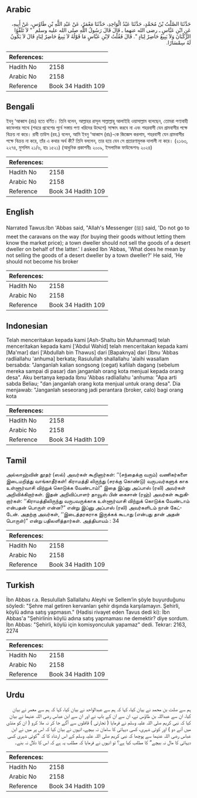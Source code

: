 ## Arabic


<div dir="rtl" lang="ar" style={{fontSize:'larger',backgroundColor:'#f8f9fa',padding:20}}>
حَدَّثَنَا الصَّلْتُ بْنُ مُحَمَّدٍ، حَدَّثَنَا عَبْدُ الْوَاحِدِ، حَدَّثَنَا مَعْمَرٌ، عَنْ عَبْدِ اللَّهِ بْنِ طَاوُسٍ، عَنْ أَبِيهِ، عَنِ ابْنِ عَبَّاسٍ ـ رضى الله عنهما ـ قَالَ قَالَ رَسُولُ اللَّهِ صلى الله عليه وسلم ‏ "‏ لاَ تَلَقَّوُا الرُّكْبَانَ وَلاَ يَبِيعُ حَاضِرٌ لِبَادٍ ‏"‏‏.‏ قَالَ فَقُلْتُ لاِبْنِ عَبَّاسٍ مَا قَوْلُهُ لاَ يَبِيعُ حَاضِرٌ لِبَادٍ قَالَ لاَ يَكُونُ لَهُ سِمْسَارًا‏.‏
</div>
<div style={{backgroundColor:'#f8f9fa',padding:20, marginBottom: 10}}><table> <thead> <tr> <th>References:</th> <th></th> </tr> </thead> <tbody><tr><td>Hadith No</td><td>2158</td></tr><tr><td>Arabic No</td><td>2158</td></tr><tr><td>Reference</td><td>Book 34 Hadith 109</td></tr></tbody></table></div>

## Bengali


<div dir="ltr" lang="bn" style={{fontSize:'larger',backgroundColor:'#f8f9fa',padding:20}}>
ইবনু ‘আব্বাস (রাঃ) হতে বর্ণিত। তিনি বলেন, আল্লাহর রাসূল সাল্লাল্লাহু আলাইহি ওয়াসাল্লাম বলেছেন, তোমরা পণ্যবাহী কাফেলার সাথে (শহরে প্রবেশের পূর্বে সস্তায় পণ্য খরিদের উদ্দেশে) সাক্ষাৎ করবে না এবং শহরবাসী যেন গ্রামবাসীর পক্ষে বিক্রয় না করে। রাবী তাউস (রহ.) বলেন, আমি ইবনু ‘আব্বাস (রাঃ)-কে জিজ্ঞেস করলাম, শহরবাসী যেন গ্রামবাসীর পক্ষে বিক্রয় না করে, তাঁর এ কথার অর্থ কী? তিনি বললেন, তার হয়ে যেন সে প্রতারণামূলক দালালী না করে। (২১৬৩, ২২৭৪, মুসলিম ২১/৬, হাঃ ১৫২১) (আধুনিক প্রকাশনীঃ ২০০৯, ইসলামিক ফাউন্ডেশনঃ ২০২৪)
</div>
<div style={{backgroundColor:'#f8f9fa',padding:20, marginBottom: 10}}><table> <thead> <tr> <th>References:</th> <th></th> </tr> </thead> <tbody><tr><td>Hadith No</td><td>2158</td></tr><tr><td>Arabic No</td><td>2158</td></tr><tr><td>Reference</td><td>Book 34 Hadith 109</td></tr></tbody></table></div>

## English


<div dir="ltr" lang="en" style={{fontSize:'larger',backgroundColor:'#f8f9fa',padding:20}}>
Narrated Tawus:Ibn 'Abbas said, "Allah's Messenger (ﷺ) said, 'Do not go to meet the caravans on the way (for buying their goods without letting them know the market price); a town dweller should not sell the goods of a desert dweller on behalf of the latter.' I asked Ibn 'Abbas, 'What does he mean by not selling the goods of a desert dweller by a town dweller?' He said, 'He should not become his broker
</div>
<div style={{backgroundColor:'#f8f9fa',padding:20, marginBottom: 10}}><table> <thead> <tr> <th>References:</th> <th></th> </tr> </thead> <tbody><tr><td>Hadith No</td><td>2158</td></tr><tr><td>Arabic No</td><td>2158</td></tr><tr><td>Reference</td><td>Book 34 Hadith 109</td></tr></tbody></table></div>

## Indonesian


<div dir="ltr" lang="id" style={{fontSize:'larger',backgroundColor:'#f8f9fa',padding:20}}>
Telah menceritakan kepada kami [Ash-Shaltu bin Muhammad] telah menceritakan kepada kami ['Abdul Wahid] telah menceritakan kepada kami [Ma'mar] dari ['Abdullah bin Thawus] dari [Bapaknya] dari [Ibnu 'Abbas radliallahu 'anhuma] berkata; Rasulullah shallallahu 'alaihi wasallam bersabda: "Janganlah kalian songsong (cegat) kafilah dagang (sebelum mereka sampai di pasar) dan janganlah orang kota menjual kepada orang desa". Aku bertanya kepada Ibnu 'Abbas radliallahu 'anhuma: "Apa arti sabda Beliau; "dan janganlah orang kota menjual untuk orang desa". Dia menjawab: "Janganlah seseorang jadi perantara (broker, calo) bagi orang kota
</div>
<div style={{backgroundColor:'#f8f9fa',padding:20, marginBottom: 10}}><table> <thead> <tr> <th>References:</th> <th></th> </tr> </thead> <tbody><tr><td>Hadith No</td><td>2158</td></tr><tr><td>Arabic No</td><td>2158</td></tr><tr><td>Reference</td><td>Book 34 Hadith 109</td></tr></tbody></table></div>

## Tamil


<div dir="ltr" lang="ta" style={{fontSize:'larger',backgroundColor:'#f8f9fa',padding:20}}>
அல்லாஹ்வின் தூதர் (ஸல்) அவர்கள் கூறினார்கள்: ‘‘(சந்தைக்கு வரும்) வணிகர்களை இடைமறித்து வாங்காதீர்கள்! கிராமத்தி லிருந்து (சரக்கு கொண்டு) வருபவர்களுக் காக உள்ளூர்வாசி விற்றுக் கொடுக்க வேண்டாம்!” இதை இப்னு அப்பாஸ் (ரலி) அவர்கள் அறிவிக்கிறார்கள். இதன் அறிவிப்பாளர் தாவூஸ் பின் கைசான் (ரஹ்) அவர்கள் கூறுகிறார்கள்: ‘‘கிராமத்திலிருந்து வருபவருக்காக உள்ளூர்வாசி விற்றுக் கொடுக்க வேண்டாம் என்பதன் பொருள் என்ன?” என்று இப்னு அப்பாஸ் (ரலி) அவர்களிடம் நான் கேட்டேன். அதற்கு அவர்கள், ‘‘இடைத்தரகராக இருக்கக் கூடாது (என்பது தான் அதன் பொருள்)” என்று பதிலளித்தார்கள். அத்தியாயம் : 34
</div>
<div style={{backgroundColor:'#f8f9fa',padding:20, marginBottom: 10}}><table> <thead> <tr> <th>References:</th> <th></th> </tr> </thead> <tbody><tr><td>Hadith No</td><td>2158</td></tr><tr><td>Arabic No</td><td>2158</td></tr><tr><td>Reference</td><td>Book 34 Hadith 109</td></tr></tbody></table></div>

## Turkish


<div dir="ltr" lang="tr" style={{fontSize:'larger',backgroundColor:'#f8f9fa',padding:20}}>
İbn Abbas r.a. Resulullah Sallallahu Aleyhi ve Sellem’in şöyle buyurduğunu söyledi: "Şehre mal getiren kervanları şehir dışında karşılamayın. Şehirli, köylü adına satış yapmasın." (Hadisi rivayet eden Tavus dedi ki): İbn Abbas'a "Şehirlinin köylü adına satış yapmaması ne demektir? diye sordum. İbn Abbas: "Şehirli, köylü için komisyonculuk yapamaz" dedi. Tekrar: 2163, 2274
</div>
<div style={{backgroundColor:'#f8f9fa',padding:20, marginBottom: 10}}><table> <thead> <tr> <th>References:</th> <th></th> </tr> </thead> <tbody><tr><td>Hadith No</td><td>2158</td></tr><tr><td>Arabic No</td><td>2158</td></tr><tr><td>Reference</td><td>Book 34 Hadith 109</td></tr></tbody></table></div>

## Urdu


<div dir="rtl" lang="ur" style={{fontSize:'larger',backgroundColor:'#f8f9fa',padding:20}}>
ہم سے صلت بن محمد نے بیان کیا، کہا کہ ہم سے عبدالواحد نے بیان کیا، کہا کہ ہم سے معمر نے بیان کیا، ان سے عبداللہ بن طاؤس نے، ان سے ان کے باپ نے اور ان سے ابن عباس رضی اللہ عنہما نے بیان کیا کہ نبی کریم صلی اللہ علیہ وسلم نے فرمایا ( تجارتی ) قافلوں سے آگے جا کر نہ ملا کرو ( ان کو منڈی میں آنے دو ) اور کوئی شہری، کسی دیہاتی کا سامان نہ بیچے، انہوں نے بیان کیا کہ اس پر میں نے ابن عباس رضی اللہ عنہما سے پوچھا کہ نبی کریم صلی اللہ علیہ وسلم کے اس ارشاد کا کہ ”کوئی شہری کسی دیہاتی کا مال نہ بیچے“ کا مطلب کیا ہے؟ تو انہوں نے فرمایا کہ مطلب یہ ہے کہ اس کا دلال نہ بنے۔
</div>
<div style={{backgroundColor:'#f8f9fa',padding:20, marginBottom: 10}}><table> <thead> <tr> <th>References:</th> <th></th> </tr> </thead> <tbody><tr><td>Hadith No</td><td>2158</td></tr><tr><td>Arabic No</td><td>2158</td></tr><tr><td>Reference</td><td>Book 34 Hadith 109</td></tr></tbody></table></div>